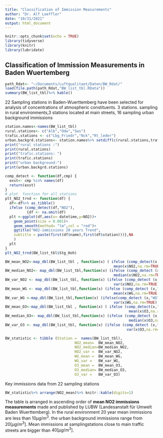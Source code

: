 ```yaml
---
title: "Classification of Immission Measurements"
author: "Dr. Alf Loeffler"
date: "10/31/2021"
output: html_document
---
```


```r
knitr::opts_chunk$set(echo = TRUE)
library(tidyverse)
library(knitr)
library(lubridate)
```

## Classification of Immission Measurements in Baden Wuertemberg


```r
path_Rdat<- "~/Documents/Luftqualitaet/Daten/BW_Rdat/"
load(file.path(path_Rdat,"BW_list_tbl.RData"))
summary(BW_list_tbl)%>% kable()
```
22 Sampling stations in Baden-Wuerttemberg have been selected for analysis of concentrations of atmospheric constituents. 3 stations. sampling in rural environments,3 stations located at main streets, 16 sampling urban background immissions
```r
station.names<-names(BW_list_tbl)
rural.stations<- c("Alb","Odw","Sws")
trafic.stations <- c("Lbg_Friedr","Nck","Rt_leder")
urban.backgrd.stations<- station.names%>% setdiff(c(rural.stations,trafic.stations))
print("rural stations :")
print(rural.stations)
print("trafic.stations: ")
print(trafic.stations)
print("urban background:")
print(urban.backgrd.stations)
```
```r
comp_detect <- function(df,cmp) {
  exst<- cmp %in% names(df)
  return(exst)
}
# plot  function for all stations
plt_NO2_trnd <- function(df) {
  df<-df%>% as_tibble()
  ifelse (comp_detect(df,"NO2"),
          {df <- na.omit(df)
  plt <-ggplot(df,aes(x= datetime,y=NO2))+
    geom_point(size = 0.001)+
    geom_smooth(method= "lm",col = "red")+
    ggtitle("NO2-immissions 20 years Trend",
    subtitle = paste(first(df$name),first(df$station)))},NA
    )
  plt
}
plt_NO2_trnd(BW_list_tbl$Stg_Hoh)
```

```r
BW_mean_NO2<-map_dbl(BW_list_tbl , function(x) ( ifelse (comp_detect(x,"NO2"),
                                                  mean(x$NO2,na.rm=TRUE),NA)))
BW_median_NO2<- map_dbl(BW_list_tbl,function(x) (ifelse (comp_detect (x,"NO2"),
                                                  median(x$NO2,na.rm=TRUE),NA )))
BW_var_NO2 <- map_dbl(BW_list_tbl, function(x) (ifelse (comp_detect (x,"NO2"),
                                                  var(x$NO2,na.rm=TRUE),NA)))
BW_mean_WG <- map_dbl(BW_list_tbl,function(x) (ifelse (comp_detect (x,"WG"),
                                                  mean(x$WG,na.rm=TRUE),NA )))
BW_var_WG <-map_dbl(BW_list_tbl,function(x) (ifelse(comp_detect (x,"WG"),
                                                  var(x$WG,na.rm=TRUE),NA) ))
BW_mean_O3<-map_dbl(BW_list_tbl , function(x) ( ifelse (comp_detect(x,"O3"),
                                                         mean(x$O3,na.rm=TRUE),NA)))
BW_median_O3<- map_dbl(BW_list_tbl,function(x) (ifelse (comp_detect (x,"O3"),
                                                         median(x$O3,na.rm=TRUE),NA )))
BW_var_O3 <- map_dbl(BW_list_tbl, function(x) (ifelse (comp_detect (x,"O3"),
                                                        var(x$O3,na.rm=TRUE),NA)))

BW_statistic <- tibble (Station =  names(BW_list_tbl),
                                NO2_mean=  BW_mean_NO2,
                                NO2_median=BW_median_NO2,
                                NO2_var =  BW_var_NO2,
                                WG_mean =  BW_mean_WG,
                                WG_var =   BW_var_WG,
                                O3_mean =  BW_mean_O3,
                                O3_median= BW_median_O3,
                                O3_var =   BW_var_O3)
```
Key  immissions data from 22 sampling stations 
```r
BW_statistic%>% arrange(NO2_mean)%>% knitr::kable(digits=1)

```
The table is arranged in ascending order of **mean NO2 immissions measurements** made  and published by LUBW (Landesanstalt für Umwelt Baden Wuerttemberg). In the rural environment 20 year mean immissions are less than  $10 μg/m^3$. the urban background immissions range from $20 [μg/m^3]$. Mean immissions at samplingstations close to main traffic streets are bigger than $40 [μg/m^3]$.








